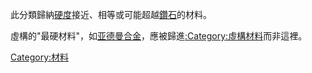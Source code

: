 此分類歸納[[硬度|硬度]]接近、相等或可能超越[[鑽石|鑽石]]的材料。

虛構的"最硬材料"，如[[亚德曼合金|亚德曼合金]]，應被歸進[[:Category:虛構材料|:Category:虛構材料]]而非這裡。
[[Category:材料|Category:材料]]